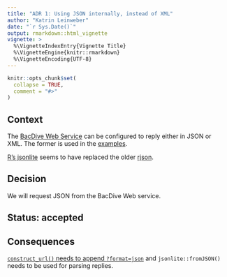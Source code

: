 ```yaml
---
title: "ADR 1: Using JSON internally, instead of XML"
author: "Katrin Leinweber"
date: "`r Sys.Date()`"
output: rmarkdown::html_vignette
vignette: >
  %\VignetteIndexEntry{Vignette Title}
  %\VignetteEngine{knitr::rmarkdown}
  %\VignetteEncoding{UTF-8}
---
```


```r
knitr::opts_chunk$set(
  collapse = TRUE,
  comment = "#>"
)
```

## Context 

The [BacDive Web Service](https://bacdive.dsmz.de/api/bacdive/) can be configured to reply either in JSON or XML. The former is used in the [examples](https://bacdive.dsmz.de/api/bacdive/example/).

[R's jsonlite](https://cran.r-project.org/package=jsonlite) seems to have replaced
the older [rjson](https://cran.r-project.org/package=rjson).


## Decision 

We will request JSON from the BacDive Web service.


## Status: accepted


## Consequences

[`construct_url()` needs to append `?format=json`](https://tibhannover.github.io/BacDiveR/reference/construct_url.html) 
and `jsonlite::fromJSON()` needs to be used for parsing replies.
